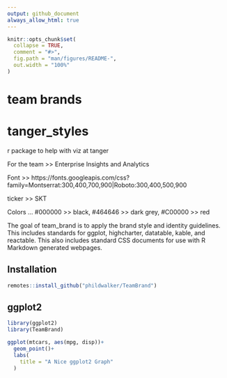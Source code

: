 ```yaml
---
output: github_document
always_allow_html: true
---
```


<!-- README.md is generated from README.Rmd. Please edit that file -->

```r
knitr::opts_chunk$set(
  collapse = TRUE,
  comment = "#>",
  fig.path = "man/figures/README-",
  out.width = "100%"
)
```

# team brands

# tanger_styles
r package to help with viz at tanger


For the team >> Enterprise Insights and Analytics


Font >> https://fonts.googleapis.com/css?family=Montserrat:300,400,700,900|Roboto:300,400,500,900

ticker >> SKT

Colors ...
  #000000 >> black,
  #464646 >> dark grey,
  #C00000 >> red
  
  
The goal of team_brand is to apply the brand style and identity guidelines.
This includes standards for ggplot, highcharter, datatable, kable, and reactable.
This also includes standard CSS documents for use with R Markdown generated webpages.

## Installation

```r
remotes::install_github("phildwalker/TeamBrand")
```

## ggplot2

```r
library(ggplot2)
library(TeamBrand)

ggplot(mtcars, aes(mpg, disp))+
  geom_point()+
  labs(
    title = "A Nice ggplot2 Graph"
  )
```


